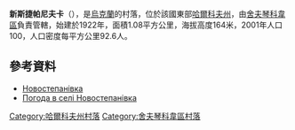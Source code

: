 {{coord|49|41|51|N|37|3|12|E|scale:100000_region:UA|display=title}}

'''新斯捷帕尼夫卡'''（{{lang-uk|Новостепанівка}}），是[[烏克蘭|烏克蘭]]的村落，位於該國東部[[哈爾科夫州|哈爾科夫州]]，由[[舍夫琴科韋區|舍夫琴科韋區]]負責管轄，始建於1922年，面積1.08平方公里，海拔高度164米，2001年人口100，人口密度每平方公里92.6人。

==參考資料==
* [http://w1.c1.rada.gov.ua/pls/z7502/A005?rdat1=09.01.2009&rf7571=34260 Новостепанівка]{{dead link|date=2018年3月 |bot=InternetArchiveBot |fix-attempted=yes }}
* [http://weather.in.ua/ua/har'kovskaja/18215 Погода в селі Новостепанівка] {{Wayback|url=http://weather.in.ua/ua/har%27kovskaja/18215 |date=20160323021800 }}

{{DEFAULTSORT:Новостепанівка}}
[[Category:哈爾科夫州村落|Category:哈爾科夫州村落]]
[[Category:舍夫琴科韋區村落|Category:舍夫琴科韋區村落]]


{{Kharkiv-geo-stub}}